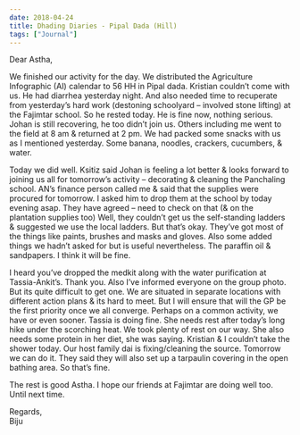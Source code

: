 ```yaml
---
date: 2018-04-24
title: Dhading Diaries - Pipal Dada (Hill)
tags: ["Journal"]
---
```


Dear Astha,

We finished our activity for the day. We distributed the Agriculture Infographic (AI) calendar to 56 HH in Pipal dada. Kristian couldn’t come with us. He had diarrhea yesterday night. And also needed time to recuperate from yesterday’s hard work (destoning schoolyard – involved stone lifting) at the Fajimtar school. So he rested today. He is fine now, nothing serious. Johan is still recovering, he too didn’t join us. Others including me went to the field at 8 am & returned at 2 pm. We had packed some snacks with us as I mentioned yesterday. Some banana, noodles, crackers, cucumbers, & water.

Today we did well. Ksitiz said Johan is feeling a lot better & looks forward to joining us all for tomorrow’s activity – decorating & cleaning the Panchaling school. AN’s finance person called me & said that the supplies were procured for tomorrow. I asked him to drop them at the school by today evening asap. They have agreed – need to check on that (& on the plantation supplies too) Well, they couldn’t get us the self-standing ladders & suggested we use the local ladders. But that’s okay. They’ve got most of the things like paints, brushes and masks and gloves. Also some added things we hadn’t asked for but is useful nevertheless. The paraffin oil & sandpapers. I think it will be fine.

I heard you’ve dropped the medkit along with the water purification at Tassia-Ankit’s. Thank you. Also I’ve informed everyone on the group photo. But its quite difficult to get one. We are situated in separate locations with different action plans & its hard to meet. But I will ensure that will the GP be the first priority once we all converge. Perhaps on a common activity, we have or even sooner. Tassia is doing fine. She needs rest after today’s long hike under the scorching heat. We took plenty of rest on our way. She also needs some protein in her diet, she was saying. Kristian & I couldn’t take the shower today. Our host family dai is fixing/cleaning the source. Tomorrow we can do it. They said they will also set up a tarpaulin covering in the open bathing area. So that’s fine.

The rest is good Astha. I hope our friends at Fajimtar are doing well too. Until next time.

Regards,  
Biju

